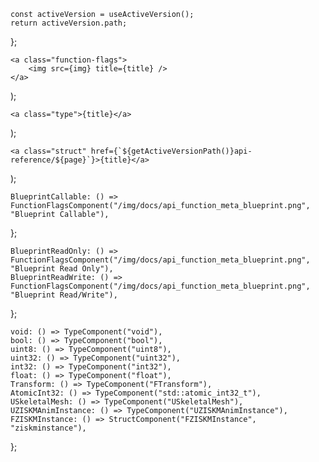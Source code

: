 
	const activeVersion = useActiveVersion();
	return activeVersion.path;
};

	<a class="function-flags">
		<img src={img} title={title} />
	</a>
);

	<a class="type">{title}</a>
);

	<a class="struct" href={`${getActiveVersionPath()}api-reference/${page}`}>{title}</a>
);

    BlueprintCallable: () => FunctionFlagsComponent("/img/docs/api_function_meta_blueprint.png", "Blueprint Callable"),
};

    BlueprintReadOnly: () => FunctionFlagsComponent("/img/docs/api_function_meta_blueprint.png", "Blueprint Read Only"),
	BlueprintReadWrite: () => FunctionFlagsComponent("/img/docs/api_function_meta_blueprint.png", "Blueprint Read/Write"),
};

	void: () => TypeComponent("void"),
	bool: () => TypeComponent("bool"),
	uint8: () => TypeComponent("uint8"),
	uint32: () => TypeComponent("uint32"),
	int32: () => TypeComponent("int32"),
	float: () => TypeComponent("float"),
	Transform: () => TypeComponent("FTransform"),
	AtomicInt32: () => TypeComponent("std::atomic_int32_t"),
	USkeletalMesh: () => TypeComponent("USkeletalMesh"),
	UZISKMAnimInstance: () => TypeComponent("UZISKMAnimInstance"),
	FZISKMInstance: () => StructComponent("FZISKMInstance", "ziskminstance"),
};